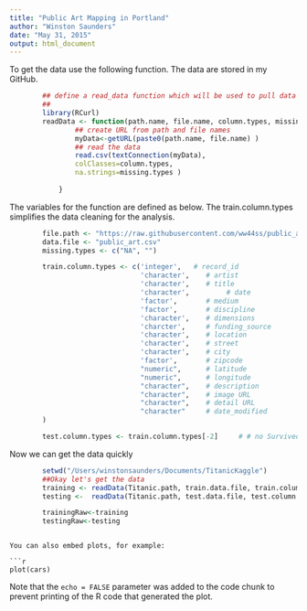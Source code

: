 ```yaml
---
title: "Public Art Mapping in Portland"
author: "Winston Saunders"
date: "May 31, 2015"
output: html_document
---
```


To get the data use the following function. The data are stored in my GitHub.

```r
        ## define a read_data function which will be used to pull data from my gitbhub acct
        ## 
        library(RCurl)
        readData <- function(path.name, file.name, column.types, missing.types) {
                ## create URL from path and file names
                myData<-getURL(paste0(path.name, file.name) )
                ## read the data
                read.csv(textConnection(myData),
                colClasses=column.types,
                na.strings=missing.types )
                
            }

```

The variables for the function are defined as below. 
The train.column.types simplifies the data cleaning for the analysis.

```r

        file.path <- "https://raw.githubusercontent.com/ww44ss/public_art/master/"
        data.file <- "public_art.csv"
        missing.types <- c("NA", "")

        train.column.types <- c('integer',   # record_id
                                'character',    # artist 
                                'character',    # title
                                'character',         # date
                                'factor',       # medium
                                'factor',       # discipline
                                'character',    # dimensions
                                'charcter',     # funding_source
                                'character',    # location
                                'character',    # street
                                'character',    # city
                                'factor',       # zipcode
                                "numeric",      # latitude
                                "numeric",      # longitude
                                "character",    # description
                                "character",    # image URL
                                "character",    # detail URL
                                "character"     # date_modified
        )

        test.column.types <- train.column.types[-2]     # # no Survived column in test.csv
```


Now we can get the data quickly

```r
        setwd("/Users/winstonsaunders/Documents/TitanicKaggle")
        ##Okay let's get the data
        training <- readData(Titanic.path, train.data.file, train.column.types, missing.types)
        testing <-  readData(Titanic.path, test.data.file, test.column.types, missing.types)

        trainingRaw<-training
        testingRaw<-testing

```

```

You can also embed plots, for example:

```r
plot(cars)
```

Note that the `echo = FALSE` parameter was added to the code chunk to prevent printing of the R code that generated the plot.
